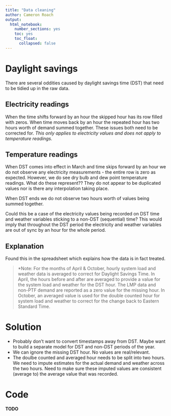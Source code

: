 ```yaml
---
title: "Data cleaning"
author: Cameron Roach
output: 
  html_notebook: 
    number_sections: yes
    toc: yes
    toc_float:
      collapsed: false
---
```


# Daylight savings

There are several oddities caused by daylight savings time (DST) that need to be tidied up in the raw data.

## Electricity readings

When the time shifts forward by an hour the skipped hour has its row filled with zeros. When time moves back by an hour the repeated hour has two hours worth of demand summed together. These issues both need to be corrected for. _This only applies to electricity values and does not apply to temperature readings._


## Temperature readings

When DST comes into effect in March and time skips forward by an hour we do not observe any electricity measurements - the entire row is zero as expected. However, we do see dry bulb and dew point temperature readings. What do these represent?? They do not appear to be duplicated values nor is there any interpolation taking place.

When DST ends we do not observe two hours worth of values being summed together.

Could this be a case of the electricity values being recorded on DST time and weather variables sticking to a non-DST (sequential) time? This would imply that throughout the DST period the electricity and weather variables are out of sync by an hour for the whole period.

## Explanation

Found this in the spreadsheet which explains how the data is in fact treated.

> *Note: For the months of April & October, hourly system load and weather data is averaged to correct for Daylight Savings Time. In April, the hours before and after are averaged to provide a value for the system load and weather for the DST hour.  The LMP data and non-PTF demand are reported as a zero value for the missing hour. In October, an averaged value is used for the double counted hour for system load and weather to correct for the change back to Eastern Standard Time.

# Solution

* Probably don't want to convert timestamps away from DST. Maybe want to build a separate model for DST and non-DST periods of the year.
* We can ignore the missing DST hour. No values are real/relevant.
* The doulbe counted and averaged hour needs to be split into two hours. We need to impute estimates for the actual demand and weather across the two hours. Need to make sure these imputed values are consistent (average to) the average value that was recorded.

# Code

**TODO**
